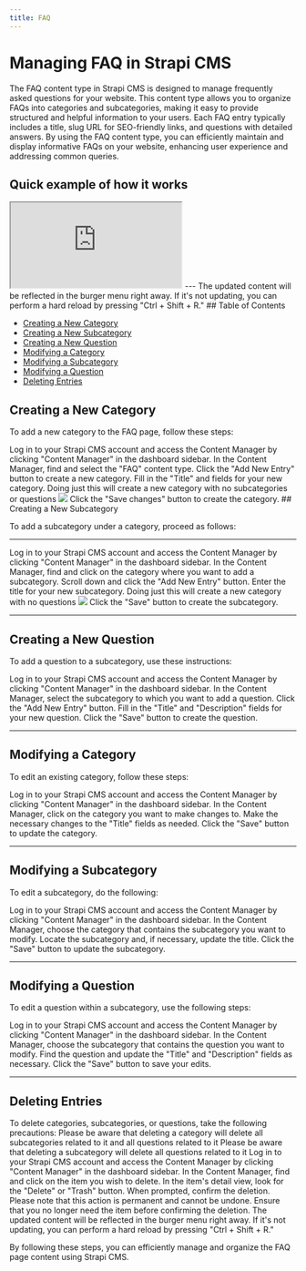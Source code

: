 ```yaml
---
title: FAQ
---
```

# Managing FAQ in Strapi CMS

The FAQ content type in Strapi CMS is designed to manage frequently asked questions for your website. This content type allows you to organize FAQs into categories and subcategories, making it easy to provide structured and helpful information to your users. Each FAQ entry typically includes a title, slug URL for SEO-friendly links, and questions with detailed answers. By using the FAQ content type, you can efficiently maintain and display informative FAQs on your website, enhancing user experience and addressing common queries.

## Quick example of how it works
<iframe src="https://www.youtube.com/embed/gC1VH8aVCPg" style={{width:"100%", height: "25vw"}}> </iframe>
---
<Tip>
  The updated content will be reflected in the burger menu right away. If it's not updating, you can perform a hard reload by pressing "Ctrl + Shift + R."
</Tip>
## Table of Contents

- [Creating a New Category](#creating-a-new-category)
- [Creating a New Subcategory](#creating-a-new-subcategory)
- [Creating a New Question](#creating-a-new-question)
- [Modifying a Category](#modifying-a-category)
- [Modifying a Subcategory](#modifying-a-subcategory)
- [Modifying a Question](#modifying-a-question)
- [Deleting Entries](#deleting-entries)

## Creating a New Category

To add a new category to the FAQ page, follow these steps:

<Steps>
  <Step title="Access the Content Manager">
    Log in to your Strapi CMS account and access the Content Manager by clicking "Content Manager" in the dashboard sidebar.
  </Step>
  <Step title="Select 'FAQ' Content Type">
    In the Content Manager, find and select the "FAQ" content type.
  </Step>
  <Step title="Create a New Category">
    Click the "Add New Entry" button to create a new category.
  </Step>
  <Step title="Fill in Category Details">
    Fill in the "Title" and fields for your new category.
    <Accordion title="See live example">
      <Warning>
        Doing just this will create a new category with no subcategories or questions
      </Warning>
      <Frame>
        <img src="/images/content-types/faq-new-category.gif" style={{ borderRadius: '0.5rem' }} />
      </Frame>
    </Accordion>
  </Step>
  <Step title="Save Your Category">
    Click the "Save changes" button to create the category.
  </Step>
</Steps>
## Creating a New Subcategory

To add a subcategory under a category, proceed as follows:

---

<Steps>
  <Step title="Access the Content Manager">
    Log in to your Strapi CMS account and access the Content Manager by clicking "Content Manager" in the dashboard sidebar.
  </Step>
  <Step title="Find Your Category">
    In the Content Manager, find and click on the category where you want to add a subcategory.
  </Step>
  <Step title="Add a New Subcategory">
    Scroll down and click the "Add New Entry" button.
  </Step>
  <Step title=" Enter Subcategory Title">
    Enter the title for your new subcategory.
    <Accordion title="See live example">
      <Warning>
        Doing just this will create a new category with no questions
      </Warning>
      <Frame>
        <img src="/images/content-types/faq-new-subcategory.gif" style={{ borderRadius: '0.5rem' }} />
      </Frame>
    </Accordion>
  </Step>
  <Step title="Save Your Subcategory">
    Click the "Save" button to create the subcategory.
  </Step>
</Steps>

---


## Creating a New Question

To add a question to a subcategory, use these instructions:

<Steps>
  <Step title="Access the Content Manager">
    Log in to your Strapi CMS account and access the Content Manager by clicking "Content Manager" in the dashboard sidebar.
  </Step>
  <Step title="Find Your Subcategory">
    In the Content Manager, select the subcategory to which you want to add a question.
  </Step>
  <Step title="Add a New Question">
    Click the "Add New Entry" button.
  </Step>
  <Step title="Enter Question Details">
    Fill in the "Title" and "Description" fields for your new question.
  </Step>
  <Step title="Save Your Question">
    Click the "Save" button to create the question.
  </Step>
</Steps>

---


## Modifying a Category

To edit an existing category, follow these steps:

<Steps>
  <Step title="Access the Content Manager">
    Log in to your Strapi CMS account and access the Content Manager by clicking "Content Manager" in the dashboard sidebar.
  </Step>
  <Step title="Select Category to Modify">
    In the Content Manager, click on the category you want to make changes to.
  </Step>
  <Step title="Edit Category Details">
    Make the necessary changes to the "Title" fields as needed.
  </Step>
  <Step title="Save Your Changes">
    Click the "Save" button to update the category.
  </Step>
</Steps>

---


## Modifying a Subcategory

To edit a subcategory, do the following:

<Steps>
  <Step title="Access the Content Manager">
    Log in to your Strapi CMS account and access the Content Manager by clicking "Content Manager" in the dashboard sidebar.
  </Step>
  <Step title="Select Parent Category">
    In the Content Manager, choose the category that contains the subcategory you want to modify.
  </Step>
  <Step title="Edit Subcategory">
    Locate the subcategory and, if necessary, update the title.
  </Step>
  <Step title="Save Your Changes">
    Click the "Save" button to update the subcategory.
  </Step>
</Steps>

---


## Modifying a Question

To edit a question within a subcategory, use the following steps:

<Steps>
  <Step title="Access the Content Manager">
    Log in to your Strapi CMS account and access the Content Manager by clicking "Content Manager" in the dashboard sidebar.
  </Step>
  <Step title="Select Parent Subcategory">
    In the Content Manager, choose the subcategory that contains the question you want to modify.
  </Step>
  <Step title="Edit Question">
    Find the question and update the "Title" and "Description" fields as necessary.
  </Step>
  <Step title="Save Your Changes">
    Click the "Save" button to save your edits.
  </Step>
</Steps>

---

## Deleting Entries

To delete categories, subcategories, or questions, take the following precautions:
<Warning>
  Please be aware that deleting a category will delete all subcategories related to it and all questions related to it
</Warning>
<Warning>
  Please be aware that deleting a subcategory will delete all questions related to it
</Warning>
<Steps>
  <Step title="Access the Content Manager">
    Log in to your Strapi CMS account and access the Content Manager by clicking "Content Manager" in the dashboard sidebar.
  </Step>
  <Step title="Locate and Click on Item to Delete">
    In the Content Manager, find and click on the item you wish to delete.
  </Step>
  <Step title="Delete the Item">
    In the item's detail view, look for the "Delete" or "Trash" button.
  </Step>
  <Step title="Confirm Deletion">
    When prompted, confirm the deletion. Please note that this action is permanent and cannot be undone. Ensure that you no longer need the item before confirming the deletion.
  </Step>
</Steps>
<Tip>
  The updated content will be reflected in the burger menu right away. If it's not updating, you can perform a hard reload by pressing "Ctrl + Shift + R."
</Tip>

By following these steps, you can efficiently manage and organize the FAQ page content using Strapi CMS.
